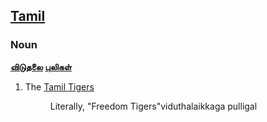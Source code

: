 ==[[Tamil]]==
===Noun===<!-- does tamil have a concept of proper nouns? -->
'''[[விடுதலை]] [[புலி|புலிகள்]]'''

# The [[Tamil Tigers]]
#:Literally, "Freedom Tigers"viduthalaikkaga pulligal